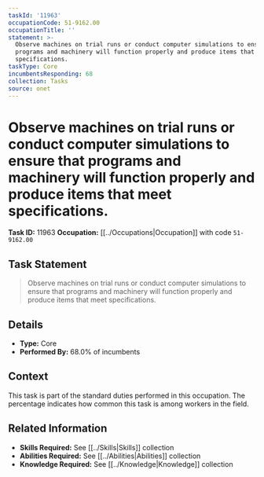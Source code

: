```yaml
---
taskId: '11963'
occupationCode: 51-9162.00
occupationTitle: ''
statement: >-
  Observe machines on trial runs or conduct computer simulations to ensure that
  programs and machinery will function properly and produce items that meet
  specifications.
taskType: Core
incumbentsResponding: 68
collection: Tasks
source: onet
---
```

# Observe machines on trial runs or conduct computer simulations to ensure that programs and machinery will function properly and produce items that meet specifications.

**Task ID:** 11963
**Occupation:** [[../Occupations|Occupation]] with code `51-9162.00`

## Task Statement

> Observe machines on trial runs or conduct computer simulations to ensure that programs and machinery will function properly and produce items that meet specifications.

## Details

- **Type:** Core
- **Performed By:** 68.0% of incumbents

## Context

This task is part of the standard duties performed in this occupation. The percentage indicates how common this task is among workers in the field.

## Related Information

- **Skills Required:** See [[../Skills|Skills]] collection
- **Abilities Required:** See [[../Abilities|Abilities]] collection
- **Knowledge Required:** See [[../Knowledge|Knowledge]] collection
